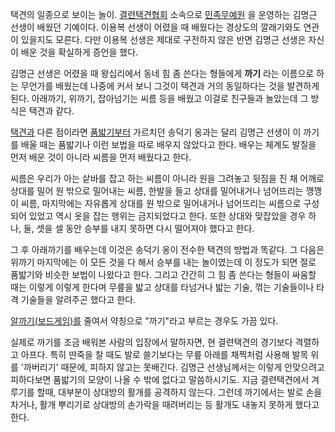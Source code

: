택견의 일종으로 보이는 놀이. [[결련택견협회]] 소속으로 [http://www.imuyewon.com/ 민족무예원] 을 운영하는 김명근 선생이 배웠던 기예이다. 이용복 선생이 어렸을 때 배웠다는 경상도의 깔래기와도 연관이 있을지도 모른다. 다만 이용복 선생은 제대로 구전하지 않은 반면 김명근 선생은 자신이 배운 것을 확실하게 증언을 했다.

김명근 선생은 어렸을 때 왕십리에서 동네 힘 좀 쓴다는 형들에게 '''까기''' 라는 이름으로 하는 무언가를 배웠는데 나중에 커서 보니 그것이 택견과 거의 동일하다는 것을 발견하게 된다. 아래까기, 위까기, 잡아넘기는 씨름 등을 배웠고 이걸로 친구들과 놀았는데 그 방식은 택견과 같다.

[[택견]]과 다른 점이라면 [[품밟기]]부터 가르치던 송덕기 옹과는 달리 김명근 선생이 이 까기를 배울 때는 품밟기나 이런 보법을 따로 배우지 않았다고 한다. 배우는 체계도 발질을 먼저 배운 것이 아니라 씨름을 먼저 배웠다고 한다.

씨름은 우리가 아는 샅바를 잡고 하는 씨름이 아니라 원을 그려놓고 뒷짐을 진 채 어깨로 상대를 밀어 원 밖으로 밀어내는 씨름, 한발을 들고 상대를 밀어내거나 넘어뜨리는 깽깽이 씨름, 마지막에는 자유롭게 상대를 원 밖으로 밀어내거나 넘어뜨리는 씨름으로 구성되어 있었고 역시 옷을 잡는 행위는 금지되었다고 한다. 또한 상대와 맞잡았을 경우 하나, 둘, 셋을 셀 동안 승부를 내지 못하면 다시 떨어져야 했다고 한다.

그 후 아래까기를 배우는데 이것은 송덕기 옹이 전수한 택견의 방법과 똑같다. 그 다음은 위까기 마지막에는 이 모든 것을 다 해서 승부를 내는 놀이였는데 이 정도가 되면 절로 품밟기와 비슷한 보법이 나왔다고 한다. 그리고 간간히 그 힘 좀 쓴다는 형들이 싸움할 때는 이렇게 이렇게 한다며 무릎을 밟고 상대를 타넘거나 밟는 기술, 꺾는 기술들이나 타격 기술들을 알려주곤 했다고 한다.

[[알까기(보드게임)]]를 줄여서 약칭으로 "까기"라고 부르는 경우도 가끔 있다.

실제로 까기를 조금 배워본 사람의 입장에서 말하자면, 현 결련택견의 경기보다 격렬하고 아프다. 특히 딴죽을 찰 때도 발로 쓸기보다는 무릎 아래를 채찍처럼 사용해 발목 위를 '까버리기' 때문에, 피하지 않고는 못배긴다. 김명근 선생님께서는 이렇게 안맞으려고 피하다보면 품밟기의 모양이 나올 수 밖에 없다고 말씀하시기도. 지금 결련택견에서 겨루기를 할때, 대부분이 상대방의 활개를 공격하지 않는다. 그런데 까기에서는 발로 손을 차거나, 활개 뿌리기로 상대방의 손가락을 때려버리는 등 활개도 내놓지 못하게 했다고 한다.

